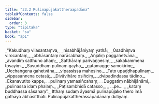 ```yaml
---
title: "33.2 Pulinapūjakattheraapadāna"
tableOfContents: false
sidebar:
  order: 3
type: "tipitaka"
basket: "su"
book: "ap1"
---
```



<DynamicBreadcrumb />

<Division number="7" book="ap1">

<Paragraph number="3594" type="verses" book="ap1">
_“Kakudhaṃ vilasantaṃva,_  
_nisabhājāniyaṃ yathā;_  
_Osadhiṃva virocantaṃ,_  
_obhāsantaṃ narāsabhaṃ._  

</Paragraph>

</Division>
<Division number="8" book="ap1">

<Paragraph number="3595" type="verses" book="ap1">
_Añjaliṃ paggahetvāna,_  
_avandiṃ satthuno ahaṃ;_  
_Satthāraṃ parivaṇṇesiṃ,_  
_sakakammena tosayiṃ._  

</Paragraph>

</Division>
<Division number="9" book="ap1">

<Paragraph number="3596" type="verses" book="ap1">
_Susuddhaṃ pulinaṃ gayha,_  
_gatamagge samokiriṃ;_  
_Ucchaṅgena gahetvāna,_  
_vipassissa mahesino._  

</Paragraph>

</Division>
<Division number="10" book="ap1">

<Paragraph number="3597" type="verses" book="ap1">
_Tato upaḍḍhapulinaṃ,_  
_vippasannena cetasā;_  
_Divāvihāre osiñciṃ,_  
_dvipadindassa tādino._  

</Paragraph>

</Division>
<Division number="11" book="ap1">

<Paragraph number="3598" type="verses" book="ap1">
_Ekanavutito kappe,_  
_pulinaṃ yamasiñcahaṃ;_  
_Duggatiṃ nābhijānāmi,_  
_pulinassa idaṃ phalaṃ._  

</Paragraph>

</Division>
<Division number="12" book="ap1">

<Paragraph number="3599" type="verses" book="ap1">
_Paṭisambhidā catasso,_  
_ …pe… _  
_kataṃ buddhassa sāsanaṃ”._  

</Paragraph>

<Paragraph number="3600" book="ap1">
Itthaṃ sudaṃ āyasmā pulinapūjako thero imā gāthāyo abhāsitthāti.

</Paragraph>
</Division>

<Paragraph number="3601" type="center" book="ap1">
Pulinapūjakattherassāpadānaṃ dutiyaṃ.
</Paragraph>